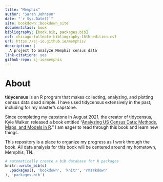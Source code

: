 ```yaml
---
title: "Memphis"
author: "Sarah Johnson"
date: "`r Sys.Date()`"
site: bookdown::bookdown_site
documentclass: book
bibliography: [book.bib, packages.bib]
csl: chicago-fullnote-bibliography-16th-edition.csl
url: https://sj-io.github.io/memphis/
description: |
  A project to analyze Memphis census data
link-citations: yes
github-repo: sj-io/memphis
---
```


# About {.unnumbered}

**tidycensus** is an R program that makes collecting, analyzing, and plotting census data dead simple. I have used tidycensus extensively in the past, including for my master's capstone.

Since completing my capstone in August 2021, the creator of tidycensus, Kyle Walker, released a book entitled "[Analyzing US Census Data: Methods, Maps, and Models in R](https://walker-data.com/census-r/index.html)." I am eager to read through this book and learn new things.

This repository is a place to organize my progress as I work through the book. All data analysis for this book will be centered around my hometown, Memphis, TN.

```r
# automatically create a bib database for R packages
knitr::write_bib(c(
  .packages(), 'bookdown', 'knitr', 'rmarkdown'
), 'packages.bib')
```
